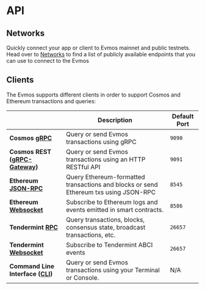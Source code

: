 # API

## Networks

Quickly connect your app or client to Evmos mainnet and public testnets. Head over to [Networks](./api/networks) to find a list of publicly available endpoints that you can use to connect to the Evmos

## Clients

The Evmos supports different clients in order to support Cosmos and Ethereum transactions and queries:

|                                                                                  | Description                                                                          | Default Port |
| -------------------------------------------------------------------------------- | ------------------------------------------------------------------------------------ | ------------ |
| **Cosmos [gRPC](./cosmos-grpc.md#cosmos-grpc)**                                  | Query or send Evmos transactions using gRPC                                          | `9090`       |
| **Cosmos REST ([gRPC-Gateway](./cosmos-grpc.md#cosmos-http-rest-grpc-gateway))** | Query or send Evmos transactions using an HTTP RESTful API                           | `9091`       |
| **Ethereum [JSON-RPC](./ethereum-json-rpc/index.md)**                            | Query Ethereum-formatted transactions and blocks or send Ethereum txs using JSON-RPC | `8545`       |
| **Ethereum [Websocket](#ethereum-websocket)**                                    | Subscribe to Ethereum logs and events emitted in smart contracts.                    | `8586`       |
| **Tendermint [RPC](#tendermint-rpc)**                                            | Query transactions, blocks, consensus state, broadcast transactions, etc.            | `26657`      |
| **Tendermint [Websocket](#tendermint-websocket)**                                | Subscribe to Tendermint ABCI events                                                  | `26657`      |
| **Command Line Interface ([CLI](../../protocol/evmos-cli))**                     | Query or send Evmos transactions using your Terminal or Console.                     | N/A          |
